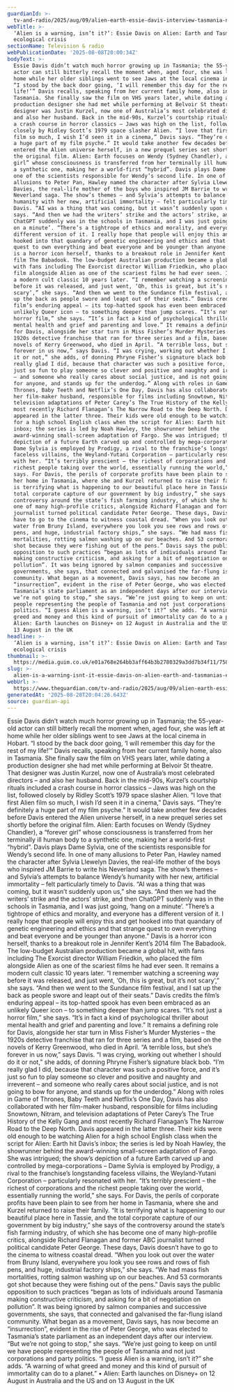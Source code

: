 ```yaml
---
guardianId: >-
  tv-and-radio/2025/aug/09/alien-earth-essie-davis-interview-tasmania-noah-hawley
webTitle: >-
  ‘Alien is a warning, isn’t it?’: Essie Davis on Alien: Earth and Tasmania’s
  ecological crisis
sectionName: Television & radio
webPublicationDate: '2025-08-08T20:00:34Z'
bodyText: >-
  Essie Davis didn’t watch much horror growing up in Tasmania; the 55-year-old
  actor can still bitterly recall the moment when, aged four, she was left at
  home while her older siblings went to see Jaws at the local cinema in Hobart.
  “I stood by the back door going, ‘I will remember this day for the rest of my
  life!’” Davis recalls, speaking from her current family home, also in
  Tasmania. She finally saw the film on VHS years later, while dating a
  production designer she had met while performing at Belvoir St theatre. That
  designer was Justin Kurzel, now one of Australia’s most celebrated directors –
  and also her husband. Back in the mid-90s, Kurzel’s courtship rituals included
  a crash course in horror classics – Jaws was high on the list, followed
  closely by Ridley Scott’s 1979 space slasher Alien. “I love that first Alien
  film so much, I wish I’d seen it in a cinema,” Davis says. “They’re definitely
  a huge part of my film psyche.” It would take another few decades before Davis
  entered the Alien universe herself, in a new prequel series set shortly before
  the original film. Alien: Earth focuses on Wendy (Sydney Chandler), a “forever
  girl” whose consciousness is transferred from her terminally ill human body to
  a synthetic one, making her a world-first “hybrid”. Davis plays Dame Sylvia,
  one of the scientists responsible for Wendy’s second life. In one of many
  allusions to Peter Pan, Hawley named the character after Sylvia Llewelyn
  Davies, the real-life mother of the boys who inspired JM Barrie to write his
  Neverland saga. The show’s themes – and Sylvia’s attempts to balance Wendy’s
  humanity with her new, artificial immortality – felt particularly timely to
  Davis. “AI was a thing that was coming, but it wasn’t suddenly upon us,” she
  says. “And then we had the writers’ strike and the actors’ strike, and then
  ChatGPT suddenly was in the schools in Tasmania, and I was just going, ‘hang
  on a minute’. “There’s a tightrope of ethics and morality, and everyone has a
  different version of it. I really hope that people will enjoy this and get
  hooked into that quandary of genetic engineering and ethics and that strange
  quest to own everything and beat everyone and be younger than anyone.” Davis
  is a horror icon herself, thanks to a breakout role in Jennifer Kent’s 2014
  film The Babadook. The low-budget Australian production became a global hit,
  with fans including The Exorcist director William Friedkin, who placed the
  film alongside Alien as one of the scariest films he had ever seen. It remains
  a modern cult classic 10 years later. “I remember watching a screening way
  before it was released, and just went, ‘Oh, this is great, but it’s not
  scary’,” she says. “And then we went to the Sundance film festival, and I sat
  up the back as people swore and leapt out of their seats.” Davis credits the
  film’s enduring appeal – its top-hatted spook has even been embraced as an
  unlikely Queer icon – to something deeper than jump scares. “It’s not just a
  horror film,” she says. “It’s in fact a kind of psychological thriller about
  mental health and grief and parenting and love.” It remains a defining role
  for Davis, alongside her star turn in Miss Fisher’s Murder Mysteries – the
  1920s detective franchise that ran for three series and a film, based on the
  novels of Kerry Greenwood, who died in April. “A terrible loss, but she’s
  forever in us now,” says Davis. “I was crying, working out whether I should do
  it or not,” she adds, of donning Phryne Fisher’s signature black bob. “I’m
  really glad I did, because that character was such a positive force, and it’s
  just so fun to play someone so clever and positive and naughty and irreverent
  – and someone who really cares about social justice, and is not going to bow
  for anyone, and stands up for the underdog.” Along with roles in Game of
  Thrones, Baby Teeth and Netflix’s One Day, Davis has also collaborated with
  her film-maker husband, responsible for films including Snowtown, Nitram, and
  television adaptations of Peter Carey’s The True History of the Kelly Gang and
  most recently Richard Flanagan’s The Narrow Road to the Deep North. Davis
  appeared in the latter three. Their kids were old enough to be watching Alien
  for a high school English class when the script for Alien: Earth hit Davis’s
  inbox; the series is led by Noah Hawley, the showrunner behind the
  award-winning small-screen adaptation of Fargo. She was intrigued; the show’s
  depiction of a future Earth carved up and controlled by mega-corporations –
  Dame Sylvia is employed by Prodigy, a rival to the franchise’s longstanding
  faceless villains, the Weyland-Yutani Corporation – particularly resonated
  with her. “It’s terribly prescient – the richest of corporations and the
  richest people taking over the world, essentially running the world,” she
  says. For Davis, the perils of corporate profits have been plain to see from
  her home in Tasmania, where she and Kurzel returned to raise their family. “It
  is terrifying what is happening to our beautiful place here in Tassie, and the
  total corporate capture of our government by big industry,” she says of the
  controversy around the state’s fish farming industry, of which she has become
  one of many high-profile critics, alongside Richard Flanagan and former ABC
  journalist turned political candidate Peter George. These days, Davis doesn’t
  have to go to the cinema to witness coastal dread. “When you look out over the
  water from Bruny Island, everywhere you look you see rows and rows of fish
  pens, and huge, industrial factory ships,” she says. “We had mass fish
  mortalities, rotting salmon washing up on our beaches. And 53 cormorants got
  shot because they were fishing out of the pens.” Davis says the public
  opposition to such practices “began as lots of individuals around Tasmania
  making constructive criticism, and asking for a bit of negotiation on
  pollution”. It was being ignored by salmon companies and successive
  governments, she says, that connected and galvanised the far-flung island
  community. What began as a movement, Davis says, has now become an
  “insurrection”, evident in the rise of Peter George, who was elected to
  Tasmania’s state parliament as an independent days after our interview. “But
  we’re not going to stop,” she says. “We’re just going to keep on until we have
  people representing the people of Tasmania and not just corporations and party
  politics. “I guess Alien is a warning, isn’t it?” she adds. “A warning of what
  greed and money and this kind of pursuit of immortality can do to a planet.” •
  Alien: Earth launches on Disney+ on 12 August in Australia and the US and on
  13 August in the UK
headline: >-
  ‘Alien is a warning, isn’t it?’: Essie Davis on Alien: Earth and Tasmania’s
  ecological crisis
thumbnail: >-
  https://media.guim.co.uk/e01a768e264bb3aff64b3b2780329a3dd7b34f11/758_0_6980_5584/500.jpg
slug: >-
  alien-is-a-warning-isnt-it-essie-davis-on-alien-earth-and-tasmanias-ecological-crisis
webUrl: >-
  https://www.theguardian.com/tv-and-radio/2025/aug/09/alien-earth-essie-davis-interview-tasmania-noah-hawley
generatedAt: '2025-08-28T20:04:26.643Z'
source: guardian-api
---
```

Essie Davis didn’t watch much horror growing up in Tasmania; the 55-year-old actor can still bitterly recall the moment when, aged four, she was left at home while her older siblings went to see Jaws at the local cinema in Hobart. “I stood by the back door going, ‘I will remember this day for the rest of my life!’” Davis recalls, speaking from her current family home, also in Tasmania. She finally saw the film on VHS years later, while dating a production designer she had met while performing at Belvoir St theatre. That designer was Justin Kurzel, now one of Australia’s most celebrated directors – and also her husband. Back in the mid-90s, Kurzel’s courtship rituals included a crash course in horror classics – Jaws was high on the list, followed closely by Ridley Scott’s 1979 space slasher Alien. “I love that first Alien film so much, I wish I’d seen it in a cinema,” Davis says. “They’re definitely a huge part of my film psyche.” It would take another few decades before Davis entered the Alien universe herself, in a new prequel series set shortly before the original film. Alien: Earth focuses on Wendy (Sydney Chandler), a “forever girl” whose consciousness is transferred from her terminally ill human body to a synthetic one, making her a world-first “hybrid”. Davis plays Dame Sylvia, one of the scientists responsible for Wendy’s second life. In one of many allusions to Peter Pan, Hawley named the character after Sylvia Llewelyn Davies, the real-life mother of the boys who inspired JM Barrie to write his Neverland saga. The show’s themes – and Sylvia’s attempts to balance Wendy’s humanity with her new, artificial immortality – felt particularly timely to Davis. “AI was a thing that was coming, but it wasn’t suddenly upon us,” she says. “And then we had the writers’ strike and the actors’ strike, and then ChatGPT suddenly was in the schools in Tasmania, and I was just going, ‘hang on a minute’. “There’s a tightrope of ethics and morality, and everyone has a different version of it. I really hope that people will enjoy this and get hooked into that quandary of genetic engineering and ethics and that strange quest to own everything and beat everyone and be younger than anyone.” Davis is a horror icon herself, thanks to a breakout role in Jennifer Kent’s 2014 film The Babadook. The low-budget Australian production became a global hit, with fans including The Exorcist director William Friedkin, who placed the film alongside Alien as one of the scariest films he had ever seen. It remains a modern cult classic 10 years later. “I remember watching a screening way before it was released, and just went, ‘Oh, this is great, but it’s not scary’,” she says. “And then we went to the Sundance film festival, and I sat up the back as people swore and leapt out of their seats.” Davis credits the film’s enduring appeal – its top-hatted spook has even been embraced as an unlikely Queer icon – to something deeper than jump scares. “It’s not just a horror film,” she says. “It’s in fact a kind of psychological thriller about mental health and grief and parenting and love.” It remains a defining role for Davis, alongside her star turn in Miss Fisher’s Murder Mysteries – the 1920s detective franchise that ran for three series and a film, based on the novels of Kerry Greenwood, who died in April. “A terrible loss, but she’s forever in us now,” says Davis. “I was crying, working out whether I should do it or not,” she adds, of donning Phryne Fisher’s signature black bob. “I’m really glad I did, because that character was such a positive force, and it’s just so fun to play someone so clever and positive and naughty and irreverent – and someone who really cares about social justice, and is not going to bow for anyone, and stands up for the underdog.” Along with roles in Game of Thrones, Baby Teeth and Netflix’s One Day, Davis has also collaborated with her film-maker husband, responsible for films including Snowtown, Nitram, and television adaptations of Peter Carey’s The True History of the Kelly Gang and most recently Richard Flanagan’s The Narrow Road to the Deep North. Davis appeared in the latter three. Their kids were old enough to be watching Alien for a high school English class when the script for Alien: Earth hit Davis’s inbox; the series is led by Noah Hawley, the showrunner behind the award-winning small-screen adaptation of Fargo. She was intrigued; the show’s depiction of a future Earth carved up and controlled by mega-corporations – Dame Sylvia is employed by Prodigy, a rival to the franchise’s longstanding faceless villains, the Weyland-Yutani Corporation – particularly resonated with her. “It’s terribly prescient – the richest of corporations and the richest people taking over the world, essentially running the world,” she says. For Davis, the perils of corporate profits have been plain to see from her home in Tasmania, where she and Kurzel returned to raise their family. “It is terrifying what is happening to our beautiful place here in Tassie, and the total corporate capture of our government by big industry,” she says of the controversy around the state’s fish farming industry, of which she has become one of many high-profile critics, alongside Richard Flanagan and former ABC journalist turned political candidate Peter George. These days, Davis doesn’t have to go to the cinema to witness coastal dread. “When you look out over the water from Bruny Island, everywhere you look you see rows and rows of fish pens, and huge, industrial factory ships,” she says. “We had mass fish mortalities, rotting salmon washing up on our beaches. And 53 cormorants got shot because they were fishing out of the pens.” Davis says the public opposition to such practices “began as lots of individuals around Tasmania making constructive criticism, and asking for a bit of negotiation on pollution”. It was being ignored by salmon companies and successive governments, she says, that connected and galvanised the far-flung island community. What began as a movement, Davis says, has now become an “insurrection”, evident in the rise of Peter George, who was elected to Tasmania’s state parliament as an independent days after our interview. “But we’re not going to stop,” she says. “We’re just going to keep on until we have people representing the people of Tasmania and not just corporations and party politics. “I guess Alien is a warning, isn’t it?” she adds. “A warning of what greed and money and this kind of pursuit of immortality can do to a planet.” • Alien: Earth launches on Disney+ on 12 August in Australia and the US and on 13 August in the UK
